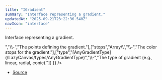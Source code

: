 ```yaml
---
title: "IGradient"
summary: "Interface representing a gradient."
updatedAt: "2025-09-21T23:22:36.540Z"
navIcon: "interface"
---
```



Interface representing a gradient.

<Table data={{ headers: [{"content":"Property","key":"property","sortable":true},{"content":"Type","key":"type","sortable":true},{"content":"Value","key":"value","sortable":true},{"content":"Description","key":"description"}], rows: [["angle","[number](https://developer.mozilla.org/en-US/docs/Web/JavaScript/Reference/Global_Objects/Number)","\\-","The angle of the gradient (optional, used for linear gradients)."],["fillType","[FillType](/LazyCanvas/enums/FillType)","\\-","The type of fill, which is always `Gradient` for this interface."],["points","Array\\<GradientPoint\\>","\\-","The points defining the gradient."],["stops","Array\\<GradientColorStop\\>","\\-","The color stops for the gradient."],["type","[AnyGradientType](/LazyCanvas/types/AnyGradientType)","\\-","The type of gradient (e.g., linear, radial, conic)."]] }} />


- [Source](https://github.com/NMMTY/LazyCanvas/blob/ba4be40168e49b0348ae523995fc10eec8149d6c/packages/lazycanvas/src/structures/helpers/Gradient.ts#L10)